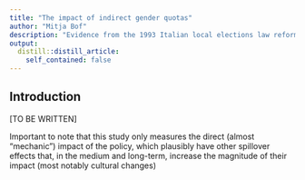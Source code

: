 ```yaml
---
title: "The impact of indirect gender quotas"
author: "Mitja Bof"
description: "Evidence from the 1993 Italian local elections law reform"
output:
  distill::distill_article:
    self_contained: false
---
```




## Introduction

[TO BE WRITTEN]

Important to note that this study only measures the direct (almost "mechanic")
impact of the policy, which plausibly have other spillover effects that, in the medium and long-term, increase the magnitude of their impact (most notably cultural changes)